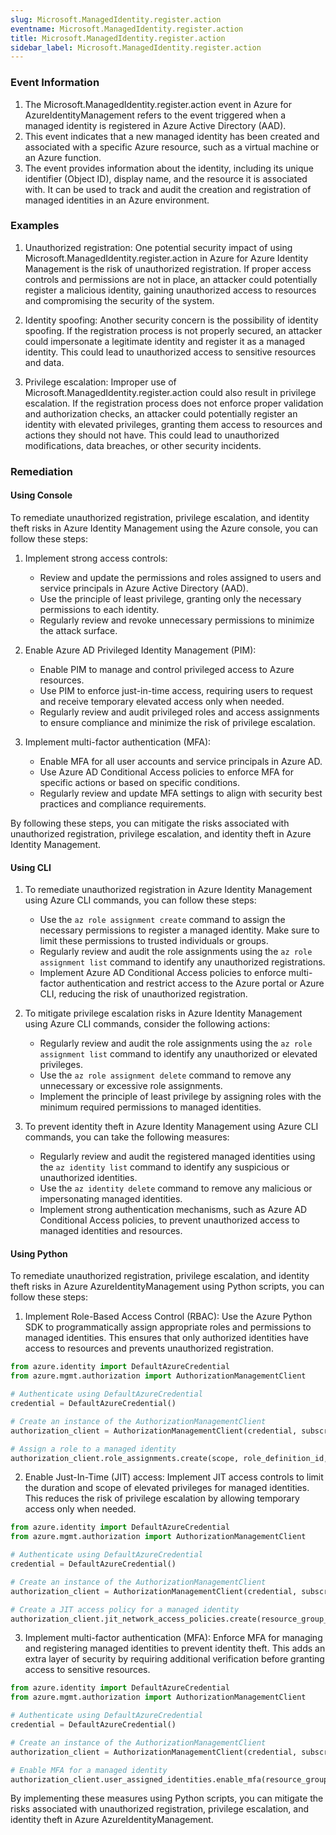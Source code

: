 ```yaml
--- 
slug: Microsoft.ManagedIdentity.register.action
eventname: Microsoft.ManagedIdentity.register.action
title: Microsoft.ManagedIdentity.register.action
sidebar_label: Microsoft.ManagedIdentity.register.action
---
```

                       
### Event Information

1. The Microsoft.ManagedIdentity.register.action event in Azure for AzureIdentityManagement refers to the event triggered when a managed identity is registered in Azure Active Directory (AAD).
2. This event indicates that a new managed identity has been created and associated with a specific Azure resource, such as a virtual machine or an Azure function.
3. The event provides information about the identity, including its unique identifier (Object ID), display name, and the resource it is associated with. It can be used to track and audit the creation and registration of managed identities in an Azure environment.


### Examples

1. Unauthorized registration: One potential security impact of using Microsoft.ManagedIdentity.register.action in Azure for Azure Identity Management is the risk of unauthorized registration. If proper access controls and permissions are not in place, an attacker could potentially register a malicious identity, gaining unauthorized access to resources and compromising the security of the system.

2. Identity spoofing: Another security concern is the possibility of identity spoofing. If the registration process is not properly secured, an attacker could impersonate a legitimate identity and register it as a managed identity. This could lead to unauthorized access to sensitive resources and data.

3. Privilege escalation: Improper use of Microsoft.ManagedIdentity.register.action could also result in privilege escalation. If the registration process does not enforce proper validation and authorization checks, an attacker could potentially register an identity with elevated privileges, granting them access to resources and actions they should not have. This could lead to unauthorized modifications, data breaches, or other security incidents.

### Remediation

#### Using Console

To remediate unauthorized registration, privilege escalation, and identity theft risks in Azure Identity Management using the Azure console, you can follow these steps:

1. Implement strong access controls:
   - Review and update the permissions and roles assigned to users and service principals in Azure Active Directory (AAD).
   - Use the principle of least privilege, granting only the necessary permissions to each identity.
   - Regularly review and revoke unnecessary permissions to minimize the attack surface.

2. Enable Azure AD Privileged Identity Management (PIM):
   - Enable PIM to manage and control privileged access to Azure resources.
   - Use PIM to enforce just-in-time access, requiring users to request and receive temporary elevated access only when needed.
   - Regularly review and audit privileged roles and access assignments to ensure compliance and minimize the risk of privilege escalation.

3. Implement multi-factor authentication (MFA):
   - Enable MFA for all user accounts and service principals in Azure AD.
   - Use Azure AD Conditional Access policies to enforce MFA for specific actions or based on specific conditions.
   - Regularly review and update MFA settings to align with security best practices and compliance requirements.

By following these steps, you can mitigate the risks associated with unauthorized registration, privilege escalation, and identity theft in Azure Identity Management.

#### Using CLI

1. To remediate unauthorized registration in Azure Identity Management using Azure CLI commands, you can follow these steps:
   - Use the `az role assignment create` command to assign the necessary permissions to register a managed identity. Make sure to limit these permissions to trusted individuals or groups.
   - Regularly review and audit the role assignments using the `az role assignment list` command to identify any unauthorized registrations.
   - Implement Azure AD Conditional Access policies to enforce multi-factor authentication and restrict access to the Azure portal or Azure CLI, reducing the risk of unauthorized registration.

2. To mitigate privilege escalation risks in Azure Identity Management using Azure CLI commands, consider the following actions:
   - Regularly review and audit the role assignments using the `az role assignment list` command to identify any unauthorized or elevated privileges.
   - Use the `az role assignment delete` command to remove any unnecessary or excessive role assignments.
   - Implement the principle of least privilege by assigning roles with the minimum required permissions to managed identities.

3. To prevent identity theft in Azure Identity Management using Azure CLI commands, you can take the following measures:
   - Regularly review and audit the registered managed identities using the `az identity list` command to identify any suspicious or unauthorized identities.
   - Use the `az identity delete` command to remove any malicious or impersonating managed identities.
   - Implement strong authentication mechanisms, such as Azure AD Conditional Access policies, to prevent unauthorized access to managed identities and resources.

#### Using Python

To remediate unauthorized registration, privilege escalation, and identity theft risks in Azure AzureIdentityManagement using Python scripts, you can follow these steps:

1. Implement Role-Based Access Control (RBAC): Use the Azure Python SDK to programmatically assign appropriate roles and permissions to managed identities. This ensures that only authorized identities have access to resources and prevents unauthorized registration.

```python
from azure.identity import DefaultAzureCredential
from azure.mgmt.authorization import AuthorizationManagementClient

# Authenticate using DefaultAzureCredential
credential = DefaultAzureCredential()

# Create an instance of the AuthorizationManagementClient
authorization_client = AuthorizationManagementClient(credential, subscription_id)

# Assign a role to a managed identity
authorization_client.role_assignments.create(scope, role_definition_id, principal_id)
```

2. Enable Just-In-Time (JIT) access: Implement JIT access controls to limit the duration and scope of elevated privileges for managed identities. This reduces the risk of privilege escalation by allowing temporary access only when needed.

```python
from azure.identity import DefaultAzureCredential
from azure.mgmt.authorization import AuthorizationManagementClient

# Authenticate using DefaultAzureCredential
credential = DefaultAzureCredential()

# Create an instance of the AuthorizationManagementClient
authorization_client = AuthorizationManagementClient(credential, subscription_id)

# Create a JIT access policy for a managed identity
authorization_client.jit_network_access_policies.create(resource_group_name, vm_name, policy_name, virtual_machine_id, ports, protocol, virtual_network_subnet_id, duration)
```

3. Implement multi-factor authentication (MFA): Enforce MFA for managing and registering managed identities to prevent identity theft. This adds an extra layer of security by requiring additional verification before granting access to sensitive resources.

```python
from azure.identity import DefaultAzureCredential
from azure.mgmt.authorization import AuthorizationManagementClient

# Authenticate using DefaultAzureCredential
credential = DefaultAzureCredential()

# Create an instance of the AuthorizationManagementClient
authorization_client = AuthorizationManagementClient(credential, subscription_id)

# Enable MFA for a managed identity
authorization_client.user_assigned_identities.enable_mfa(resource_group_name, identity_name)
```

By implementing these measures using Python scripts, you can mitigate the risks associated with unauthorized registration, privilege escalation, and identity theft in Azure AzureIdentityManagement.


 